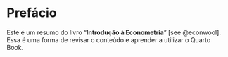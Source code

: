 # Prefácio {.unnumbered}

Este é um resumo do livro "**Introdução à Econometria**" [see @econwool]. Essa é uma forma de revisar o conteúdo e aprender a utilizar o Quarto Book.
